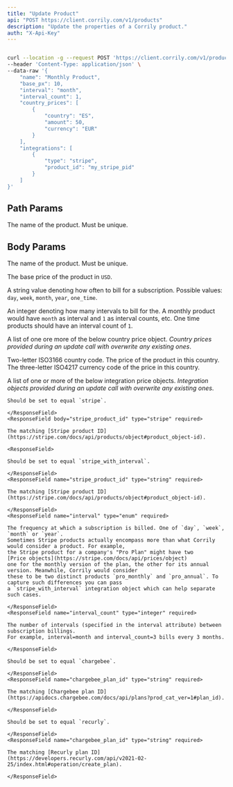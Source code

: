 ```yaml
---
title: "Update Product"
api: "POST https://client.corrily.com/v1/products"
description: "Update the properties of a Corrily product."
auth: "X-Api-Key"
---
```


<RequestExample>

```bash Response

curl --location -g --request POST 'https://client.corrily.com/v1/products/monthly' \
--header 'Content-Type: application/json' \
--data-raw '{
    "name": "Monthly Product",
    "base_px": 10,
    "interval": "month",
    "interval_count": 1,
    "country_prices": [
        {
            "country": "ES",
            "amount": 50,
            "currency": "EUR"
        }
    ],
    "integrations": [
        {
            "type": "stripe",
            "product_id": "my_stripe_pid"
        }
    ]
}'
```

</RequestExample>

## Path Params

<Param body="{product_api_id}" type="string" required>

The name of the product. Must be unique.

</Param>

## Body Params

<Param body="name" type="string">

The name of the product. Must be unique.

</Param>

<Param body="base_px" type="float">

The base price of the product in `USD`.

</Param>

<Param body="interval" type="string">

A string value denoting how often to bill for a subscription. Possible values: `day`, `week`, `month`, `year`, `one_time`.

</Param>

<Param body="interval_count" type="integer">

An integer denoting how many intervals to bill for the. A monthly product would have `month` as interval and `1` as interval counts, etc.
One time products should have an interval count of `1`.

</Param>

<Param body="country_prices" type="[object]">

A list of one ore more of the below country price object. _Country prices provided during an update call with overwrite any existing ones_.

<Expandable title="<country_price>">
    <ResponseField name="country" type="string" required>
        Two-letter ISO3166 country code.
    </ResponseField>
    <ResponseField name="amount" type="float" required>
        The price of the product in this country.
    </ResponseField>
    <ResponseField name="currency" type="string" required>
        The three-letter ISO4217 currency code of the price in this country.
    </ResponseField>

</Expandable>

</Param>

<Param body="integrations" type="[object]">

A list of one or more of the below integration price objects. _Integration objects provided during an update call with overwrite any existing ones_.

<Expandable title="<stripe>">
    <ResponseField body="type" type="string" required>

    Should be set to equal `stripe`.

    </ResponseField>
    <ResponseField body="stripe_product_id" type="stripe" required>

    The matching [Stripe product ID](https://stripe.com/docs/api/products/object#product_object-id).

    <ResponseField>

</Expandable>

<Expandable title="<stripe_with_interval>">
    <ResponseField name="type" type="string" required>
    
    Should be set to equal `stripe_with_interval`.

    </ResponseField>
    <ResponseField name="stripe_product_id" type="string" required>

    The matching [Stripe product ID](https://stripe.com/docs/api/products/object#product_object-id).

    </ResponseField>
    <ResponseField name="interval" type="enum" required>

    The frequency at which a subscription is billed. One of `day`, `week`, `month` or `year`.
    Sometimes Stripe products actually encompass more than what Corrily would consider a product. For example,
    the Stripe product for a company's "Pro Plan" might have two
    [Price objects](https://stripe.com/docs/api/prices/object)
    one for the monthly version of the plan, the other for its annual version. Meanwhile, Corrily would consider
    these to be two distinct products `pro_monthly` and `pro_annual`. To capture such differences you can pass
    a `stripe_with_interval` integration object which can help separate such cases.

    </ResponseField>
    <ResponseField name="interval_count" type="integer" required>

    The number of intervals (specified in the interval attribute) between subscription billings.
    For example, interval=month and interval_count=3 bills every 3 months.

    </ResponseField>

</Expandable>

<Expandable title="<chargebee>">
    <ResponseField name="type" type="string" required>
    
    Should be set to equal `chargebee`.

    </ResponseField>
    <ResponseField name="chargebee_plan_id" type="string" required>

    The matching [Chargebee plan ID](https://apidocs.chargebee.com/docs/api/plans?prod_cat_ver=1#plan_id).

    </ResponseField>

</Expandable>

<Expandable title="<recurly>">
    <ResponseField name="type" type="string" required>

    Should be set to equal `recurly`.

    </ResponseField>
    <ResponseField name="chargebee_plan_id" type="string" required>

    The matching [Recurly plan ID](https://developers.recurly.com/api/v2021-02-25/index.html#operation/create_plan).

    </ResponseField>

</Expandable>

</Param>
